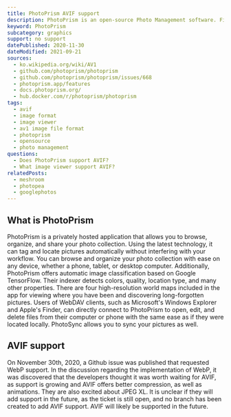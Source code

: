 ```yaml
---
title: PhotoPrism AVIF support
description: PhotoPrism is an open-source Photo Management software. Find out if PhotoPrism already supports AVIF.
keyword: PhotoPrism
subcategory: graphics
support: no support
datePublished: 2020-11-30
dateModified: 2021-09-21
sources:
  - ko.wikipedia.org/wiki/AV1
  - github.com/photoprism/photoprism
  - github.com/photoprism/photoprism/issues/668
  - photoprism.app/features
  - docs.photoprism.org/
  - hub.docker.com/r/photoprism/photoprism
tags:
  - avif
  - image format
  - image viewer
  - av1 image file format
  - photoprism
  - opensource
  - photo management
questions:
  - Does PhotoPrism support AVIF?
  - What image viewer support AVIF?
relatedPosts:
  - meshroom
  - photopea
  - googlephotos
---
```


## What is PhotoPrism

PhotoPrism is a privately hosted application that allows you to browse, organize, and share your photo collection. Using the latest technology, it can tag and locate pictures automatically without interfering with your workflow. You can browse and organize your photo collection with ease on any device, whether a phone, tablet, or desktop computer. Additionally, PhotoPrism offers automatic image classification based on Google TensorFlow. Their indexer detects colors, quality, location type, and many other properties. There are four high-resolution world maps included in the app for viewing where you have been and discovering long-forgotten pictures. Users of WebDAV clients, such as Microsoft's Windows Explorer and Apple's Finder, can directly connect to PhotoPrism to open, edit, and delete files from their computer or phone with the same ease as if they were located locally. PhotoSync allows you to sync your pictures as well.

## AVIF support

On November 30th, 2020, a Github issue was published that requested WebP support. In the discussion regarding the implementation of WebP, it was discovered that the developers thought it was worth waiting for AVIF, as support is growing and AVIF offers better compression, as well as animations. They are also excited about JPEG XL. It is unclear if they will add support in the future, as the ticket is still open, and no branch has been created to add AVIF support. AVIF will likely be supported in the future.
